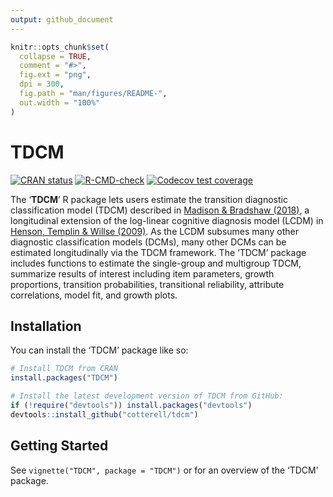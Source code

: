 ```yaml
---
output: github_document
---
```


<!-- README.md is generated from README.Rmd. Please edit that file -->

```r
knitr::opts_chunk$set(
  collapse = TRUE,
  comment = "#>",
  fig.ext = "png",
  dpi = 300,
  fig.path = "man/figures/README-",
  out.width = "100%" 
)
```

# TDCM

<!-- badges: start -->
[![CRAN status](https://www.r-pkg.org/badges/version/TDCM)](https://CRAN.R-project.org/package=TDCM)
[![R-CMD-check](https://github.com/cotterell/tdcm/actions/workflows/R-CMD-check.yaml/badge.svg)](https://github.com/cotterell/tdcm/actions/workflows/R-CMD-check.yaml)
[![Codecov test coverage](https://codecov.io/gh/cotterell/tdcm/branch/main/graph/badge.svg)](https://app.codecov.io/gh/cotterell/tdcm?branch=main)
<!-- badges: end -->

The '**TDCM**' R package lets users estimate the transition diagnostic 
classification model (TDCM) described in 
[Madison & Bradshaw (2018)](https://doi.org/10.1007/s11336-018-9638-5), a 
longitudinal extension of the log-linear cognitive diagnosis model (LCDM) in 
[Henson, Templin & Willse (2009)](https://doi.org/10.1007/s11336-008-9089-5). As 
the LCDM subsumes many other diagnostic classification models (DCMs), many other 
DCMs can be estimated longitudinally via the TDCM framework. The 'TDCM' package 
includes functions to estimate the single-group and multigroup TDCM, summarize 
results of interest including item parameters, growth proportions, transition 
probabilities, transitional reliability, attribute correlations, model fit, and 
growth plots.

## Installation

You can install the 'TDCM' package like so:

::: .pkgdown-release
``` r
# Install TDCM from CRAN
install.packages("TDCM")
```
:::

``` r
# Install the latest development version of TDCM from GitHub:
if (!require("devtools")) install.packages("devtools")
devtools::install_github("cotterell/tdcm")
```

## Getting Started

See `vignette("TDCM", package = "TDCM")` or for an overview of the 'TDCM'
package.
